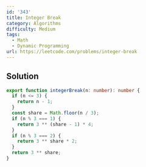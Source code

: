 ```yaml
---
id: '343'
title: Integer Break
category: Algorithms
difficulty: Medium
tags:
  - Math
  - Dynamic Programming
url: https://leetcode.com/problems/integer-break
---
```


## Solution

```typescript showLineNumbers
export function integerBreak(n: number): number {
  if (n <= 3) {
    return n - 1;
  }
  const share = Math.floor(n / 3);
  if (n % 3 === 1) {
    return 3 ** (share - 1) * 4;
  }
  if (n % 3 === 2) {
    return 3 ** share * 2;
  }
  return 3 ** share;
}
```
